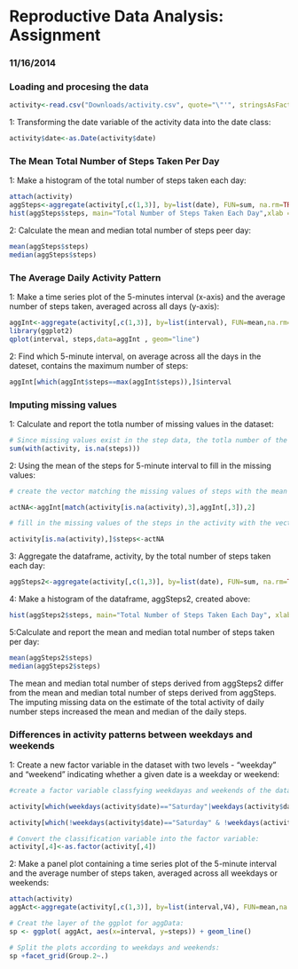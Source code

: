 Reproductive Data Analysis: Assignment 
==
### 11/16/2014 



### Loading and procesing the data

```r
activity<-read.csv("Downloads/activity.csv", quote="\"'", stringsAsFactors=F)
```   
1: Transforming the date variable of the activity data into the date class:

```r
activity$date<-as.Date(activity$date)

```

### The Mean Total Number of Steps Taken Per Day

1: Make a histogram of the total number of steps taken each day:
```r
attach(activity)
aggSteps<-aggregate(activity[,c(1,3)], by=list(date), FUN=sum, na.rm=TRUE)
hist(aggSteps$steps, main="Total Number of Steps Taken Each Day",xlab = "Steps")
```


2: Calculate the mean and median total number of steps peer day:
```r
mean(aggSteps$steps)
median(aggSteps$steps)
```

### The Average Daily Activity Pattern
1: Make a time series plot of the 5-minutes interval (x-axis) and the average number of steps taken, averaged across all days (y-axis):
```r
aggInt<-aggregate(activity[,c(1,3)], by=list(interval), FUN=mean,na.rm=T)
library(ggplot2)
qplot(interval, steps,data=aggInt , geom="line")
```

2: Find which 5-minute interval, on average across all the days in the dateset, contains the maximum number of steps:

```r
aggInt[which(aggInt$steps==max(aggInt$steps)),]$interval

```

### Imputing missing values

1: Calculate and report the totla number of missing values in the dataset:

```r
# Since missing values exist in the step data, the totla number of the missing value can be derived from this variable:
sum(with(activity, is.na(steps)))
```

2: Using the mean of the steps for 5-minute interval to fill in the missing values: 

```r
# create the vector matching the missing values of steps with the mean values of the steps for 5-minute interval:

actNA<-aggInt[match(activity[is.na(activity),3],aggInt[,3]),2]

# fill in the missing values of the steps in the activity with the vector, actNA, creatd above:

activity[is.na(activity),]$steps<-actNA
```

3: Aggregate the dataframe, activity, by the total number of steps taken each day: 
```r
aggSteps2<-aggregate(activity[,c(1,3)], by=list(date), FUN=sum, na.rm=TRUE)
```

4: Make a histogram of the dataframe, aggSteps2, created above:
```r
hist(aggSteps2$steps, main="Total Number of Steps Taken Each Day", xlab="Steps")
```

5:Calculate and report the mean and median total number of steps taken per day: 
```r
mean(aggSteps2$steps)
median(aggSteps2$steps)

```

The mean and median total number of steps derived from aggSteps2 differ from the mean and median total number of steps derived from  aggSteps. The imputing missing data on the estimate of the total activity of daily number steps increased the mean and median of the daily steps. 

### Differences in activity patterns between weekdays and weekends

1: Create a new factor variable in the dataset with two levels - "weekday" and "weekend" indicating whether a given date is a weekday or weekend:

```r
#create a factor variable classfying weekdayas and weekends of the dataframe, activity:

activity[which(weekdays(activity$date)=="Saturday"|weekdays(activity$date)=="Sunday"),4]<-"weekends"

activity[which(!weekdays(activity$date)=="Saturday" & !weekdays(activity$date)=="Sunday"),4]<-"weekdays"

# Convert the classification variable into the factor variable: 
activity[,4]<-as.factor(activity[,4])

```

2: Make a panel plot containing a time series plot of the 5-minute interval and the average number of steps taken, averaged across all weekdays or weekends:

```r
attach(activity)
aggAct<-aggregate(activity[,c(1,3)], by=list(interval,V4), FUN=mean,na.rm=T)

# Creat the layer of the ggplot for aggData:
sp <- ggplot( aggAct, aes(x=interval, y=steps)) + geom_line()

# Split the plots according to weekdays and weekends:
sp +facet_grid(Group.2~.)
```

